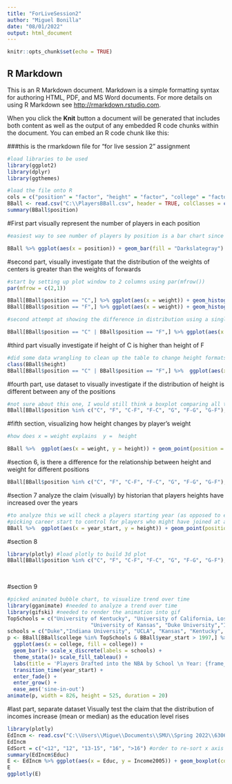 ```yaml
---
title: "ForLiveSession2"
author: "Miguel Bonilla"
date: "08/01/2022"
output: html_document
---
```


```r
knitr::opts_chunk$set(echo = TRUE)
```

## R Markdown

This is an R Markdown document. Markdown is a simple formatting syntax for authoring HTML, PDF, and MS Word documents. For more details on using R Markdown see <http://rmarkdown.rstudio.com>.

When you click the **Knit** button a document will be generated that includes both content as well as the output of any embedded R code chunks within the document. You can embed an R code chunk like this:


###this is the rmarkdown file for "for live session 2" assignment
```r
#load libraries to be used
library(ggplot2)
library(dplyr)
library(ggthemes)
```

```r
#load the file onto R
cols = c("position" = "factor", "height" = "factor", "college" = "factor")
BBall <- read.csv("C:\\PlayersBBall.csv", header = TRUE, colClasses = c("position" = "factor", "height" = "numeric","college" = "factor", "weight" = "numeric"))
summary(BBall$position)
```

#First part visually represent the number of players in each position

```r
#easiest way to see number of players by position is a bar chart since these are classes

BBall %>% ggplot(aes(x = position)) + geom_bar(fill = "Darkslategray") +theme_stata() + ggtitle("Count of NBA Players by Position \n (1950-2018)")

```

#second part, visually investigate that the distribution of the weights of centers is greater than the weights of forwards

```r
#start by setting up plot window to 2 columns using par(mfrow())
par(mfrow = c(2,1))

BBall[BBall$position == "C",] %>% ggplot(aes(x = weight)) + geom_histogram(fill = "darkslategray") +ggtitle("Weight Distribution for NBA Centers") + theme_stata()
BBall[BBall$position == "F",] %>% ggplot(aes(x = weight)) + geom_histogram(fill = "darkslategray") +ggtitle("Weight Distribution for NBA Forwards")+ theme_stata()
```

```r
#second attempt at showing the difference in distribution using a single plot instead of side by side (with a curve line instead of adjusting window)

BBall[BBall$position == "C" | BBall$position == "F",] %>% ggplot(aes(x = position, y = weight)) + geom_boxplot(fill = "darkslategray", color = "#4c9c9c") +theme_stata() + ggtitle("Weight Distributions for NBA Centers \n & Forwards")
```
#third part visually investigate if height of C is higher than height of F
```r
#did some data wrangling to clean up the table to change height formats from ft-in to feet in decimal form, ex. 6-3 -> 6.25
class(BBall$height)
BBall[BBall$position == "C" | BBall$position == "F",] %>%  ggplot(aes(x = position, y = height)) + geom_boxplot(fill = "darkslategray", color = "#4c9c9c") + theme_stata()+ ggtitle("Height Distribution of NBA Centers \n & Forwards")
```
#fourth part, use dataset to visually investigate if the distribution of height is different between any of the positions
```r
#not sure about this one, I would still think a boxplot comparing all the positions
BBall[BBall$position %in% c("C", "F", "C-F", "F-C", "G", "F-G", "G-F"),] %>%  ggplot(aes(x = position, y = height)) + geom_boxplot(fill = "darkslategray", color = "#4c9c9c") + theme_stata() + ggtitle("Height Distribution of NBA Players \n by Position") 
```

#fifth section, visualizing how height changes by player's weight
```r
#how does x = weight explains  y =  height

BBall %>%  ggplot(aes(x = weight, y = height)) + geom_point(position = "Jitter", aes(color = position)) + geom_smooth() + theme_stata() + scale_color_tableau() + ggtitle("Height (ft) vs. Weight (lbs) for NBA Players")
```
#section 6, is there a difference for the relationship between height and weight for different positions
```r
BBall[BBall$position %in% c("C", "F", "C-F", "F-C", "G", "F-G", "G-F"),] %>%  ggplot(aes(x = weight, y = height)) + geom_point(position = "jitter", aes(color = position)) + geom_smooth() +facet_wrap(~position) + theme_stata() + scale_color_tableau() + ggtitle("Height (ft) vs. Weight (lbs) for NBA Players")
```
#section 7 analyze the claim (visually) by historian that players heights have increased over the years
```r
#to analyze this we will check a players starting year (as opposed to end year to account for players with shorter/longer careers)
#picking career start to control for players who might have joined at a younger/older age
BBall %>%  ggplot(aes(x = year_start, y = height)) + geom_point(position = "jitter", aes(color = position)) + geom_smooth() + theme_stata() + scale_color_tableau() + ggtitle("NBA Players Height by Year of Career Start")

```
#section 8
```r
library(plotly) #load plotly to build 3d plot
BBall[BBall$position %in% c("C", "F", "C-F", "F-C", "G", "F-G", "G-F"),] %>% plot_ly(x = ~height, y = ~weight, z = ~year_start, color = ~position) %>%  add_markers() %>% layout(scene = list(xaxis = list(title = "Player Height (ft)"),
                                                                                                                                                                                              yaxis = list(title = "Player Weight (lbs)"),
                                                                                                                                                                                              zaxis = list(title = "Year of Career Start")),legend = list(title = list(text = "<b>Position<b>")))
```
#section 9

```r
#picked animated bubble chart, to visualize trend over time
library(gganimate) #needed to analyze a trend over time
library(gifski) #needed to render the animation into gif
TopSchools = c("University of Kentucky", "University of California, Los Angeles", "University of North Carolina", 
                           "University of Kansas", "Duke University","Indiana University", "University of Notre Dame")
schools = c("Duke","Indiana University", "UCLA", "Kansas", "Kentucky", "UNC", "Notre Dame")
p <- BBall[BBall$college %in% TopSchools & BBall$year_start > 1997,] %>% 
  ggplot(aes(x = college, fill = college)) + 
  geom_bar()+ scale_x_discrete(labels = schools) +
  theme_stata()+ scale_fill_tableau() +
  labs(title = 'Players Drafted into the NBA by School \n Year: {frame_time}') +
  transition_time(year_start) +
  enter_fade() + 
  enter_grow() +
  ease_aes('sine-in-out')
animate(p, width = 826, height = 525, duration = 20)
```
#last part, separate dataset Visually test the claim that the distribution of incomes increase (mean or median) as the education level rises
```r
library(plotly)
EdIncm <- read.csv("C:\\Users\\Migue\\Documents\\SMU\\Spring 2022\\6306 - Doing Data Science\\Unit2\\EducationIncome.csv", header = TRUE, colClasses = c( "Educ" = "factor"))
EdIncm
EdSort = c("<12", "12", "13-15", "16", ">16") #order to re-sort x axis
summary(EdIncm$Educ)
E <- EdIncm %>% ggplot(aes(x = Educ, y = Income2005)) + geom_boxplot(color = "#4c9c9c", fill = "darkslategray") +scale_x_discrete(labels = EdSort) + scale_y_continuous(labels = scales::comma) + theme_stata() + stat_summary(fun = mean, color = "white", shape = 18) + ggtitle("Income for 2005 vs Educational Level")
E
ggplotly(E)
```

